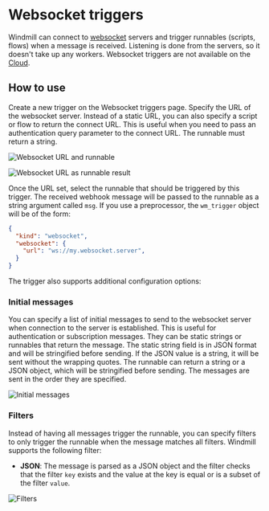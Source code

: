 # Websocket triggers

Windmill can connect to [websocket](https://developer.mozilla.org/en-US/docs/Web/API/WebSockets_API) servers and trigger runnables (scripts, flows) when a message is received.
Listening is done from the servers, so it doesn't take up any workers.
Websocket triggers are not available on the [Cloud](/pricing).

## How to use

Create a new trigger on the Websocket triggers page.
Specify the URL of the websocket server. Instead of a static URL, you can also specify a script or flow to return the connect URL. 
This is useful when you need to pass an authentication query parameter to the connect URL.
The runnable must return a string.

![Websocket URL and runnable](./static_url.png 'Websocket static URL')

![Websocket URL as runnable result](./runnable_url.png 'Websocket URL as runnable result')

Once the URL set, select the runnable that should be triggered by this trigger.
The received webhook message will be passed to the runnable as a string argument called `msg`.
If you use a preprocessor, the `wm_trigger` object will be of the form:

```json
{
  "kind": "websocket",
  "websocket": {
    "url": "ws://my.websocket.server",
  }
}
```


The trigger also supports additional configuration options:

### Initial messages

You can specify a list of initial messages to send to the websocket server when connection to the server is established.
This is useful for authentication or subscription messages.
They can be static strings or runnables that return the message.
The static string field is in JSON format and will be stringified before sending. If the JSON value is a string, it will be sent without the wrapping quotes.
The runnable can return a string or a JSON object, which will be stringified before sending.
The messages are sent in the order they are specified.

![Initial messages](./initial_messages.png 'Initial messages')

### Filters


Instead of having all messages trigger the runnable, you can specify filters to only trigger the runnable when the message matches all filters.
Windmill supports the following filter:
- **JSON**: The message is parsed as a JSON object and the filter checks that the filter `key` exists and the value at the key is equal or is a subset of the filter `value`.

![Filters](./filters.png 'Filters')







